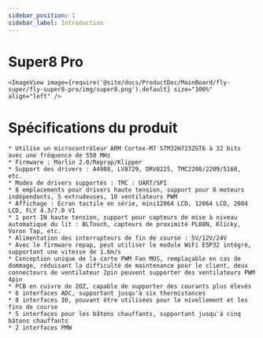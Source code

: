 ```yaml
---
sidebar_position: 1
sidebar_label: Introduction
---
```




# Super8 Pro

    
    <ImageView image={require('@site/docs/ProductDoc/MainBoard/fly-super/fly-super8-pro/img/super8.png').default} size="100%" align="left" />


# Spécifications du produit

    * Utilise un microcontrôleur ARM Cortex-M7 STM32H723ZGT6 à 32 bits avec une fréquence de 550 MHz
    * Firmware : Marlin 2.0/Reprap/Klipper
    * Support des drivers : A4988, LV8729, DRV8225, TMC2208/2209/5160, etc.
    * Modes de drivers supportés : TMC : UART/SPI
    * 8 emplacements pour drivers haute tension, support pour 8 moteurs indépendants, 5 extrudeuses, 10 ventilateurs PWM
    * Affichage : Écran tactile en série, mini12864 LCD, 12864 LCD, 2004 LCD, FLY 4.3/7.0 V1
    * 1 port IN haute tension, support pour capteurs de mise à niveau automatique du lit : BLTouch, capteurs de proximité PL08N, Klicky, Voron Tap, etc.
    * Alimentation des interrupteurs de fin de course : 5V/12V/24V
    * Avec le firmware repap, peut utiliser le module WiFi ESP32 intégré, supportant une vitesse de 1.6m/s
    * Conception unique de la carte PWM Fan MOS, remplaçable en cas de dommage, réduisant la difficulté de maintenance pour le client, deux connecteurs de ventilateur 2pin peuvent supporter des ventilateurs PWM 4pin
    * PCB en cuivre de 2OZ, capable de supporter des courants plus élevés
    * 6 interfaces ADC, supportant jusqu'à six thermistances
    * 8 interfaces IO, pouvant être utilisées pour le nivellement et les fins de course
    * 5 interfaces pour les bâtons chauffants, supportant jusqu'à cinq bâtons chauffants
    * 2 interfaces PMW

